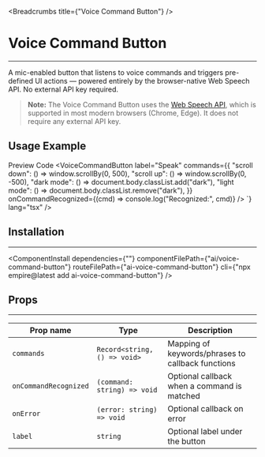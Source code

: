 
<Breadcrumbs title={"Voice Command Button"} />

# Voice Command Button

---

A mic-enabled button that listens to voice commands and triggers pre-defined UI actions — powered entirely by the browser-native Web Speech API. No external API key required.

> **Note:** The Voice Command Button uses the [Web Speech API](https://developer.mozilla.org/en-US/docs/Web/API/Web_Speech_API), which is supported in most modern browsers (Chrome, Edge). It does not require any external API key.

## Usage Example

<Tabs defaultValue="preview">
  <TabsList>
    <TabsTrigger value="preview">Preview</TabsTrigger>
    <TabsTrigger value="code">Code</TabsTrigger>
  </TabsList>
  <TabsContent value="preview">
    <VoiceCommandButtonExampleDynamic />
  </TabsContent>
  <TabsContent value="code">
    <CodeRenderer code={`import VoiceCommandButton from "@/components/ai/voice-command-button";

<VoiceCommandButton
  label="Speak"
  commands={{
    "scroll down": () => window.scrollBy(0, 500),
    "scroll up": () => window.scrollBy(0, -500),
    "dark mode": () => document.body.classList.add("dark"),
    "light mode": () => document.body.classList.remove("dark"),
  }}
  onCommandRecognized={(cmd) => console.log("Recognized:", cmd)}
/>
`} lang="tsx" />
  </TabsContent>
</Tabs>

## Installation

---

<ComponentInstall
  dependencies={""}
  componentFilePath={"ai/voice-command-button"}
  routeFilePath={"ai-voice-command-button"}
  cli={"npx empire@latest add ai-voice-command-button"}
/>

## Props

---

| Prop name             | Type                                 | Description                                              |
|----------------------|--------------------------------------|----------------------------------------------------------|
| `commands`           | `Record<string, () => void>`          | Mapping of keywords/phrases to callback functions         |
| `onCommandRecognized`| `(command: string) => void`           | Optional callback when a command is matched               |
| `onError`            | `(error: string) => void`             | Optional callback on error                                |
| `label`              | `string`                              | Optional label under the button                           |